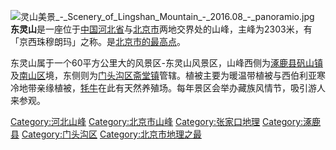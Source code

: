 {{Coord|40.034254|115.461514|type:mountain_region:CN_source:GoogleMaps|display=title}}
{{expand|time=2010-04-15T11:57:42+00:00}}
{{unreferenced|time=2010-04-15T11:57:42+00:00}}
[[File:灵山美景_-_Scenery_of_Lingshan_Mountain_-_2016.08_-_panoramio.jpg|thumb]]
'''东灵山'''是一座位于[[中国|中国]][[河北省|河北省]]与[[北京市|北京市]]两地交界处的山峰，主峰为2303米，有「京西珠穆朗玛」之称。是[[中华人民共和国各省级行政区最高峰列表|北京市的最高点]]。

东灵山属于一个60平方公里大的风景区-东灵山风景区，山峰西侧为[[涿鹿县|涿鹿县]][[矾山镇|矾山镇]]及[[南山区_(涿鹿县)|南山区]]境，东侧则为[[门头沟区|门头沟区]][[斋堂镇|斋堂镇]]管辖。植被主要为暖温带植被与西伯利亚寒冷地带亲缘植被，[[牦牛|牦牛]]在此有天然养殖场。每年景区会举办藏族风情节，吸引游人来参观。

[[Category:河北山峰|Category:河北山峰]]
[[Category:北京市山峰|Category:北京市山峰]]
[[Category:张家口地理|Category:张家口地理]]
[[Category:涿鹿县|Category:涿鹿县]]
[[Category:门头沟区|Category:门头沟区]]
[[Category:北京市地理之最|Category:北京市地理之最]]